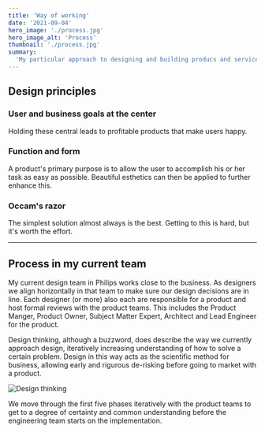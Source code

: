 ```yaml
---
title: 'Way of working'
date: '2021-09-04'
hero_image: './process.jpg'
hero_image_alt: 'Process'
thumbnail: './process.jpg'
summary:
  'My particular approach to designing and building producs and services.'
---
```


## Design principles

### User and business goals at the center

Holding these central leads to profitable products that make users happy.

### Function and form

A product's primary purpose is to allow the user to accomplish his or her task
as easy as possible. Beautiful esthetics can then be applied to further enhance
this.

### Occam's razor

The simplest solution almost always is the best. Getting to this is hard, but
it's worth the effort.

---

## Process in my current team

My current design team in Philips works close to the business. As designers we
align horizontally in that team to make sure our design decisions are in line.
Each designer (or more) also each are responsible for a product and host formal
reviews with the product teams. This includes the Product Manger, Product Owner,
Subject Matter Expert, Architect and Lead Engineer for the product.

Design thinking, although a buzzword, does describe the way we currently
approach design, iteratively increasing understanding of how to solve a certain
problem. Design in this way acts as the scientific method for business, allowing
early and rigurous de-risking before going to market with a product.

<img
  src='./design-thinking.jpg'
  alt='Design thinking'
  style='max-width:60rem'
/>

We move through the first five phases iteratively with the product teams to get
to a degree of certainty and common understanding before the engineering team
starts on the implementation.

